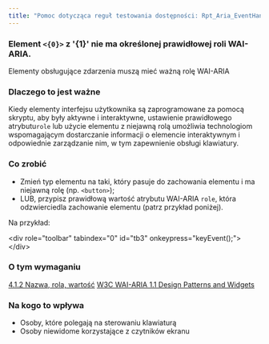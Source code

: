 ```yaml
---
title: "Pomoc dotycząca reguł testowania dostępności: Rpt_Aria_EventHandlerMissingRole_Native_Host_Sematics"
---
```


<div className="toolHelp">
<Row>
<Column colLg={16} colMd={8} colSm={4} className="toolHead">

### Element `<{0}>` z '{1}' nie ma określonej prawidłowej roli WAI-ARIA.

<div id="locLevel"></div>

Elementy obsługujące zdarzenia muszą mieć ważną rolę WAI-ARIA

</Column>
</Row>
<Row>
<Column colLg={11} colMd={5} colSm={4} className="toolMain">

### Dlaczego to jest ważne

Kiedy elementy interfejsu użytkownika są zaprogramowane za pomocą skryptu, aby były aktywne i interaktywne, ustawienie prawidłowego atrybutu`role` lub użycie elementu z niejawną rolą umożliwia technologiom wspomagającym dostarczanie informacji o elemencie interaktywnym i odpowiednie zarządzanie nim, w tym zapewnienie obsługi klawiatury.

<div id="locSnippet"></div>

### Co zrobić

 * Zmień typ elementu na taki, który pasuje do zachowania elementu i ma niejawną rolę (np. `<button>`);
 * LUB, przypisz prawidłową wartość atrybutu WAI-ARIA `role`, która odzwierciedla zachowanie elementu (patrz przykład poniżej). 

Na przykład:

<CodeSnippet type="multi" light={true}>&lt;div role="toolbar" tabindex="0" id="tb3" onkeypress="keyEvent();"&gt;
&lt;/div&gt;</CodeSnippet>

</Column>
<Column colLg={5} colMd={3} colSm={4} className="toolLeft">

### O tym wymaganiu

[4.1.2 Nazwa, rola, wartość](http://www.ibm.com/able/guidelines/ci162/name_role_value.html)
[W3C WAI-ARIA 1.1 Design Patterns and Widgets](https://www.w3.org/TR/wai-aria-practices-1.1/#aria_ex)

### Na kogo to wpływa

 * Osoby, które polegają na sterowaniu klawiaturą
 * Osoby niewidome korzystające z czytników ekranu

</Column>
</Row>
</div>

